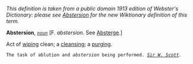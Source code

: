 ''This definition is taken from a public domain 1913 edition of Webster's Dictionary: please see [[Abstersion]] for the new Wiktionary definition of this term.''

'''Abstersion''', ''<code>[[noun (part of speech)|noun]]</code>'' [F. ''abstersion''. See [[Absterge]].]

Act of [[wiping]] clean; a [[cleansing]]; a [[purging]].

<code>The task of ablution and ''abstersion'' being performed. ''[[Sir W. Scott (source)|Sir W. Scott]].''</code>